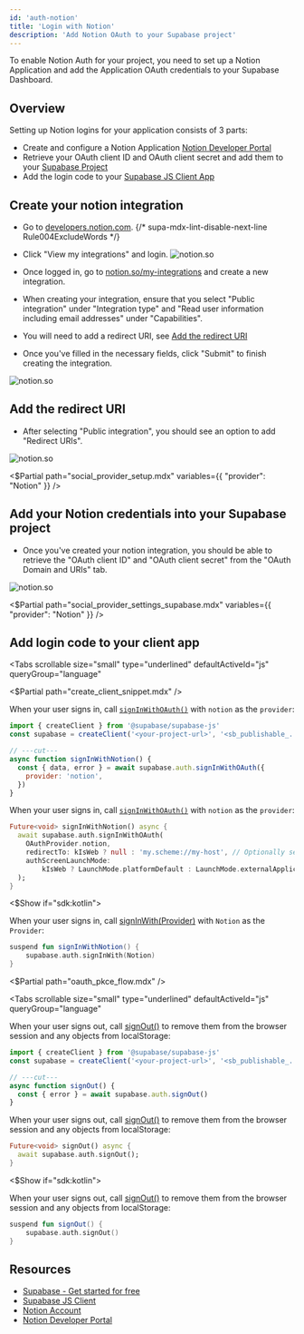 ```yaml
---
id: 'auth-notion'
title: 'Login with Notion'
description: 'Add Notion OAuth to your Supabase project'
---
```


To enable Notion Auth for your project, you need to set up a Notion Application and add the Application OAuth credentials to your Supabase Dashboard.

## Overview

Setting up Notion logins for your application consists of 3 parts:

- Create and configure a Notion Application [Notion Developer Portal](https://www.notion.so/my-integrations)
- Retrieve your OAuth client ID and OAuth client secret and add them to your [Supabase Project](https://supabase.com/dashboard)
- Add the login code to your [Supabase JS Client App](https://github.com/supabase/supabase-js)

## Create your notion integration

- Go to [developers.notion.com](https://developers.notion.com/).
  {/* supa-mdx-lint-disable-next-line Rule004ExcludeWords */}
- Click "View my integrations" and login.
  ![notion.so](/docs/img/guides/auth-notion/notion.png)

- Once logged in, go to [notion.so/my-integrations](https://notion.so/my-integrations) and create a new integration.
- When creating your integration, ensure that you select "Public integration" under "Integration type" and "Read user information including email addresses" under "Capabilities".
- You will need to add a redirect URI, see [Add the redirect URI](#add-the-redirect-uri)
- Once you've filled in the necessary fields, click "Submit" to finish creating the integration.

![notion.so](/docs/img/guides/auth-notion/notion-developer.png)

## Add the redirect URI

- After selecting "Public integration", you should see an option to add "Redirect URIs".

![notion.so](/docs/img/guides/auth-notion/notion-redirect-uri.png)

<$Partial path="social_provider_setup.mdx" variables={{ "provider": "Notion" }} />

## Add your Notion credentials into your Supabase project

- Once you've created your notion integration, you should be able to retrieve the "OAuth client ID" and "OAuth client secret" from the "OAuth Domain and URIs" tab.

![notion.so](/docs/img/guides/auth-notion/notion-creds.png)

<$Partial path="social_provider_settings_supabase.mdx" variables={{ "provider": "Notion" }} />

## Add login code to your client app

<Tabs
  scrollable
  size="small"
  type="underlined"
  defaultActiveId="js"
  queryGroup="language"
>
<TabPanel id="js" label="JavaScript">

<$Partial path="create_client_snippet.mdx" />

When your user signs in, call [`signInWithOAuth()`](/docs/reference/javascript/auth-signinwithoauth) with `notion` as the `provider`:

```js
import { createClient } from '@supabase/supabase-js'
const supabase = createClient('<your-project-url>', '<sb_publishable_... or anon key>')

// ---cut---
async function signInWithNotion() {
  const { data, error } = await supabase.auth.signInWithOAuth({
    provider: 'notion',
  })
}
```

</TabPanel>
<TabPanel id="flutter" label="Flutter">

When your user signs in, call [`signInWithOAuth()`](/docs/reference/dart/auth-signinwithoauth) with `notion` as the `provider`:

```dart
Future<void> signInWithNotion() async {
  await supabase.auth.signInWithOAuth(
    OAuthProvider.notion,
    redirectTo: kIsWeb ? null : 'my.scheme://my-host', // Optionally set the redirect link to bring back the user via deeplink.
    authScreenLaunchMode:
        kIsWeb ? LaunchMode.platformDefault : LaunchMode.externalApplication, // Launch the auth screen in a new webview on mobile.
  );
}
```

</TabPanel>
<$Show if="sdk:kotlin">
<TabPanel id="kotlin" label="Kotlin">

When your user signs in, call [signInWith(Provider)](/docs/reference/kotlin/auth-signinwithoauth) with `Notion` as the `Provider`:

```kotlin
suspend fun signInWithNotion() {
	supabase.auth.signInWith(Notion)
}
```

</TabPanel>
</$Show>
</Tabs>

<$Partial path="oauth_pkce_flow.mdx" />

<Tabs
  scrollable
  size="small"
  type="underlined"
  defaultActiveId="js"
  queryGroup="language"
>
<TabPanel id="js" label="JavaScript">

When your user signs out, call [signOut()](/docs/reference/javascript/auth-signout) to remove them from the browser session and any objects from localStorage:

```js
import { createClient } from '@supabase/supabase-js'
const supabase = createClient('<your-project-url>', '<sb_publishable_... or anon key>')

// ---cut---
async function signOut() {
  const { error } = await supabase.auth.signOut()
}
```

</TabPanel>
<TabPanel id="flutter" label="Flutter">

When your user signs out, call [signOut()](/docs/reference/dart/auth-signout) to remove them from the browser session and any objects from localStorage:

```dart
Future<void> signOut() async {
  await supabase.auth.signOut();
}
```

</TabPanel>
<$Show if="sdk:kotlin">
<TabPanel id="kotlin" label="Kotlin">

When your user signs out, call [signOut()](/docs/reference/kotlin/auth-signout) to remove them from the browser session and any objects from localStorage:

```kotlin
suspend fun signOut() {
	supabase.auth.signOut()
}
```

</TabPanel>
</$Show>
</Tabs>

## Resources

- [Supabase - Get started for free](https://supabase.com)
- [Supabase JS Client](https://github.com/supabase/supabase-js)
- [Notion Account](https://notion.so)
- [Notion Developer Portal](https://www.notion.so/my-integrations)
